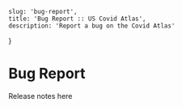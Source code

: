     slug: 'bug-report',
    title: 'Bug Report :: US Covid Atlas',
    description: 'Report a bug on the Covid Atlas'
}

# Bug Report

Release notes here